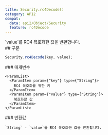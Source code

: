 ```yaml
---
title: Security.rc4Decode()
category: API2
compat:
  data: api2/Object/Security
  feature: rc4Decode
---
```


<Section>
  `value`를 RC4 복호화한 값을 반환합니다.
</Section>
<Section>
  ## 구문

  ~~~js
  Security.rc4Decode(key, value);
  ~~~

  <Section>
    ### 매개변수

    <ParamList>
      <ParamItem param={"key"} type={"String"}>
        RC4 복호화를 위한 키
      </ParamItem>
      <ParamItem param={"value"} type={"String"}>
        복호화할 값
      </ParamItem>
    </ParamList>
  </Section>
  <Section>
    ### 반환값

    `String` - `value`를 RC4 복호화한 값을 반환합니다.
  </Section>
</Section>
